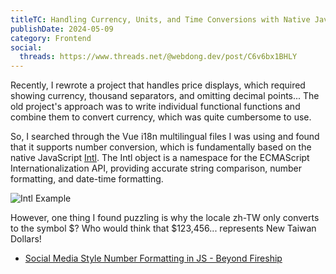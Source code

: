 ```yaml
---
titleTC: Handling Currency, Units, and Time Conversions with Native JavaScript
publishDate: 2024-05-09
category: Frontend
social:
  threads: https://www.threads.net/@webdong.dev/post/C6v6bx1BHLY
---
```


Recently, I rewrote a project that handles price displays, which required showing currency, thousand separators, and omitting decimal points... The old project's approach was to write individual functional functions and combine them to convert currency, which was quite cumbersome to use.

So, I searched through the Vue i18n multilingual files I was using and found that it supports number conversion, which is fundamentally based on the native JavaScript [Intl](https://developer.mozilla.org/en-US/docs/Web/JavaScript/Reference/Global_Objects/Intl). The Intl object is a namespace for the ECMAScript Internationalization API, providing accurate string comparison, number formatting, and date-time formatting.

![Intl Example](./intl-example.webp)

However, one thing I found puzzling is why the locale zh-TW only converts to the symbol $? Who would think that $123,456... represents New Taiwan Dollars!

- [Social Media Style Number Formatting in JS - Beyond Fireship](https://www.youtube.com/watch?v=FUngCjDzFDo)
